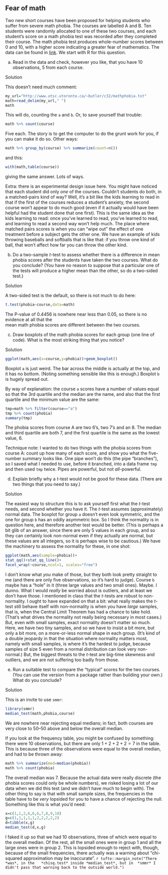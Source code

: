 ##  Fear of math


 Two new short courses have been proposed for helping
students who suffer from severe math phobia. The courses are labelled
A and B. Ten students were randomly allocated to one of these two
courses, and each student's score on a math phobia test was recorded
after they completed their course. The math phobia test produces
whole-number scores between 0 and 10, with a higher score indicating a
greater fear of mathematics. The data can be found in
[link](http://www.utsc.utoronto.ca/~butler/c32/mathphobia.txt). We start
with R for this question.



(a) Read in the data and check, however you like, that you have 10
observations, 5 from each course.


Solution


This doesn't need much comment:
```r
my_url="http://www.utsc.utoronto.ca/~butler/c32/mathphobia.txt"
math=read_delim(my_url," ")
math
```

 

This will do, counting the `a` and `b`. Or, to save
yourself that trouble:

```r
math %>% count(course)
```

 

Five each. The story is to get the computer to do the grunt work for
you, if you can make it do so. Other ways:

```r
math %>% group_by(course) %>% summarize(count=n())
```

 

and this:

```r
with(math,table(course))
```

 

giving the same answer. Lots of ways.

Extra: there is an experimental design issue here. You might have noticed that each student did only *one* of the courses. Couldn't students do both, in a matched-pairs kind of way? Well, it's a bit like the kids learning to read in that if the first of the courses reduces a student's anxiety, the second course won't appear to do much good (even if it actually would have been helpful had the student done that one first). This is the same idea as the kids learning to read: once you've learned to read, you've learned to read, and learning to read a second way won't help much. The place where matched pairs scores is when you can "wipe out" the effect of one treatment before a subject gets the other one. We have an example of kids throwing baseballs and softballs that is like that: if you throw one kind of ball, that won't affect how far you can throw the other kind.



(b) Do a two-sample $t$-test to assess whether there is a
difference in mean phobia scores after the students have taken the two
courses. What do you conclude? (You have no \textsl{a
priori}\endnote{That is, before looking at the data. This is
Latin. It's also the place that the Bayesian "prior distribution"
comes from. The "posterior distribution" comes from the Latin
*a posteriori*, which means "afterwards", that is, after
you have looked at the data.} reason to
suppose that a particular one of the tests will produce a higher mean
than the other, so do a two-sided test.)



Solution


A two-sided test is the default, so there is not much to do here:

```r
t.test(phobia~course,data=math)
```

 

The P-value of 0.4456 is nowhere near less than 0.05, so there is no
evidence at all that the  
mean math phobia scores are different between the two courses. 




(c) Draw boxplots of the math phobia scores for each group (one
line of code). What is the most striking thing that you notice?



Solution


```r
ggplot(math,aes(x=course,y=phobia))+geom_boxplot()
```

 

Boxplot `a` is just weird. The bar across the middle is
actually at the top, and it has no bottom. (Noting something sensible
like this is enough.) Boxplot `b` is hugely spread
out.\endnote{The two groups have very different spreads, but that is
not a problem as long as we remember to do the Welch-Satterthwaite
test that does not assume equal spreads. This is the default in R,
so we are good, at least with that.}

By way of explanation: the course `a` scores have a number of
values equal so that the 3rd quartile and the median are the name, and
also that the first quartile and the minimum value are the same:

```r
tmp=math %>% filter(course=="a")
tmp %>% count(phobia)
summary(tmp)
```

 

The phobia scores from course A are two 6's, two 7's and an 8. The
median and third quartile are both 7, and the first quartile is the
same as the lowest value, 6.

Technique note: I wanted to do two things with the phobia scores from
course A: count up how many of each score, and show you what the
five-number summary looks like. One pipe won't do this (the pipe
"branches"), so I saved what I needed to use, before it branched,
into a data frame `tmp` and then used `tmp` twice. Pipes
are powerful, but not *all*-powerful.





(d) Explain briefly why a $t$-test would not be good for these
data. (There are two things that you need to say.)



Solution


The easiest way to structure this is to ask yourself first what the
$t$-test needs, and second whether you have it.
The $t$-test assumes (approximately) normal data. The boxplot for
group `a` doesn't even look symmetric, and the one for group
`b` has an oddly asymmetric box. So I think the normality is
in question here, and therefore another test would be
better. (This is perhaps a bit glib of an answer, since there are
only 5 values in each group, and so they can certainly look
non-normal even if they actually are normal, but these values are
all integers, so it is perhaps wise to be cautious.)
We have the machinery to assess the normality for these, in one shot:
```r
ggplot(math,aes(sample=phobia))+
stat_qq()+stat_qq_line()+
facet_wrap(~course,ncol=1, scales="free")
```

   

I don't know what *you* make of those, but they both look pretty
straight to me (and there are only five observations, so it's hard to
judge). Course `b` maybe has a "hole" in it (three large
values and two small ones). Maybe. I dunno. What I would *really*
be worried about is outliers, and at least we don't have those.
I mentioned in class that the $t$-tests are robust to non-normality. I
ought to have expanded on that a bit: what really makes the $t$-test
still behave itself with non-normality is when you have *large*
samples, that is, when the Central Limit Theorem has had a chance to
take hold. (That's what drives the normality not really being
necessary in most cases.) But, even with small samples, exact
normality doesn't matter so much.  Here, we have two tiny samples, and
so we have to insist a bit more, but only a bit more, on a
more-or-less normal shape in each group. (It's kind of a double
jeopardy in that the situation where normality matters most, namely
with small samples, is where it's the hardest to judge, because
samples of size 5 even from a normal distribution can look very
non-normal.)
But, the biggest threats to the $t$-test are big-time skewness and
outliers, and we are not suffering too badly from those.
  



(e) Run a suitable test to compare the "typical" scores for the
two courses. (You can use the version from a package rather than
building your own.) What do you conclude?



Solution


This is an invite to use `smmr`:
```r
library(smmr)
median_test(math,phobia,course)
```

     

We are nowhere near rejecting equal medians; in fact, both courses are
very close to 50--50 above and below the overall median.

If you look at the frequency table, you might be confused by
something: there were 10 observations, but there are only $1+2+2+2=7$
in the table. This is because three of the observations were equal to
the overall median, and had to be thrown away:

```r
math %>% summarize(med=median(phobia))
math %>% count(phobia)
```

 

The overall median was 7. Because the actual data were really discrete
(the phobia scores could only be whole numbers), we risked losing a
lot of our data when we did this test (and we didn't have much to
begin with). The other thing to say is that with small sample sizes,
the frequencies in the table have to be *very* lopsided for you
to have a chance of rejecting the null. Something like this is what
you'd need:

```r
x=c(1,1,2,6,6,6,7,8,9,10)
g=c(1,1,1,1,1,2,2,2,2,2)
d=tibble(x,g)
median_test(d,x,g)
```

 

I faked it up so that we had 10 observations, three of which were
equal to the overall median. Of the rest, all the small ones were in
group 1 and all the large ones were in group 2. This is lopsided
enough to reject with, though, because of the small frequencies, there
actually was a warning about 
"chi-squared approximation may be inaccurate".
`r tufte::margin_note("There *was*, in the   *chisq.test* inside *median_test*, but in  *smmr* I didn't pass that warning back to the outside world.")`




